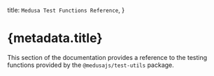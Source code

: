 
  title: `Medusa Test Functions Reference`,
}

# {metadata.title}

This section of the documentation provides a reference to the testing functions provided by the `@medusajs/test-utils` package.

<ChildDocs />